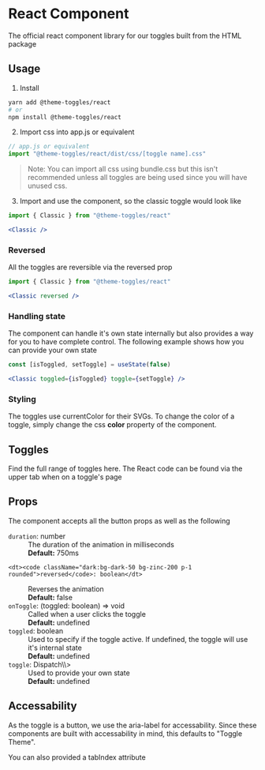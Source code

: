 

# React Component
The official react component library for our toggles built from the HTML package

## Usage
1. Install
```bash
yarn add @theme-toggles/react
# or
npm install @theme-toggles/react
```
2. Import css into app.js or equivalent
```jsx
// app.js or equivalent
import "@theme-toggles/react/dist/css/[toggle name].css"
```
> Note: You can import all css using bundle.css but this isn't recommended unless all toggles are being used since you will have unused css. 

3. Import and use the component, so the classic toggle would look like
```jsx
import { Classic } from "@theme-toggles/react"

<Classic />
```
### Reversed
All the toggles are reversible via the reversed prop
```jsx
import { Classic } from "@theme-toggles/react"

<Classic reversed />
```


### Handling state
The component can handle it's own state internally but also provides a way for you to have complete control.
The following example shows how you can provide your own state
 ```jsx
const [isToggled, setToggle] = useState(false)

<Classic toggled={isToggled} toggle={setToggle} />
```

### Styling
The toggles use currentColor for their SVGs. To change the color of a toggle, simply change the css <b>color</b> property of the component.

## Toggles
Find the full range of toggles <Link href="/"><a className="text-blue-500">here</a></Link>. The React code can be found via the upper tab when on a toggle's page

## Props
The component accepts all the button props as well as the following

<dl className="dark:text-gray-50 text-gray-900">

  <dt><code className="dark:bg-dark-50 bg-zinc-200 p-1 rounded">duration</code>: number</dt>
  <dd>The duration of the animation in milliseconds</dd>
  <dd>
    <b>Default:</b> 750ms
  </dd>

    <dt><code className="dark:bg-dark-50 bg-zinc-200 p-1 rounded">reversed</code>: boolean</dt>
  <dd>Reverses the animation</dd>
  <dd>
    <b>Default:</b> false
  </dd>

  <dt><code className="dark:bg-dark-50 bg-zinc-200 p-1 rounded">onToggle</code>: (toggled: boolean) => void</dt>
  <dd>Called when a user clicks the toggle</dd>
  <dd>
    <b>Default:</b> undefined
  </dd>

  <dt><code className="dark:bg-dark-50 bg-zinc-200 p-1 rounded">toggled</code>: boolean</dt>
  <dd>Used to specify if the toggle active. If undefined, the toggle will use it's internal state</dd>
  <dd>
    <b>Default:</b> undefined
  </dd>
  <dt><code className="dark:bg-dark-50 bg-zinc-200 p-1 rounded">toggle</code>: Dispatch\<SetStateAction\<boolean\>\></dt>
  <dd>Used to provide your own state</dd>
  <dd>
    <b>Default:</b> undefined
  </dd>
</dl>

## Accessability 

As the toggle is a button, we use the <span className="dark:bg-dark-50 bg-zinc-200 p-1 rounded">aria-label</span> for accessability. Since these components are built with accessability in mind, this defaults to "Toggle Theme".

You can also provided a <span className="dark:bg-dark-50 bg-zinc-200 p-1 rounded">tabIndex</span> attribute

